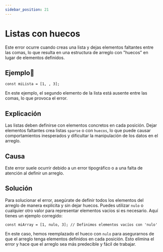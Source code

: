 ```yaml
---
sidebar_position: 21
---
```


# Listas con huecos
Este error ocurre cuando creas una lista y dejas elementos faltantes entre las comas,
lo que resulta en una estructura de arreglo con "huecos" en lugar de elementos definidos.

## Ejemplo📝

```dummy
const miLista = [1, , 3];
```
En este ejemplo, el segundo elemento de la lista está ausente entre las comas, lo que provoca el error.

## Explicación
Las listas deben definirse con elementos concretos en cada posición. Dejar elementos faltantes crea listas `sparse` o con `huecos`,
lo que puede causar comportamientos inesperados y dificultar la manipulación de los datos en el arreglo.

## Causa
Este error suele ocurrir debido a un error tipográfico o a una falta de atención al definir un arreglo.

## Solución
Para solucionar el error, asegúrate de definir todos los elementos del arreglo de manera explícita y sin dejar huecos.
Puedes utilizar `nulo` o cualquier otro valor para representar elementos vacíos si es necesario. Aquí tienes un ejemplo corregido:

```dummy
const miArray = [1, nulo, 3]; // Definimos elementos vacíos con 'nulo'
```
En este caso, hemos reemplazado el hueco con `nulo` para asegurarnos de que el arreglo tenga elementos definidos en cada posición.
Esto elimina el error y hace que el arreglo sea más predecible y fácil de trabajar.